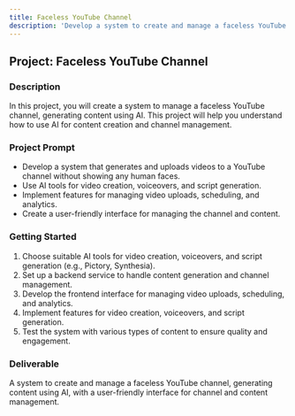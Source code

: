 ```yaml
---
title: Faceless YouTube Channel
description: 'Develop a system to create and manage a faceless YouTube channel, generating content using AI.'
---
```


## Project: Faceless YouTube Channel

### Description
In this project, you will create a system to manage a faceless YouTube channel, generating content using AI. This project will help you understand how to use AI for content creation and channel management.

### Project Prompt
- Develop a system that generates and uploads videos to a YouTube channel without showing any human faces.
- Use AI tools for video creation, voiceovers, and script generation.
- Implement features for managing video uploads, scheduling, and analytics.
- Create a user-friendly interface for managing the channel and content.

### Getting Started
1. Choose suitable AI tools for video creation, voiceovers, and script generation (e.g., Pictory, Synthesia).
2. Set up a backend service to handle content generation and channel management.
3. Develop the frontend interface for managing video uploads, scheduling, and analytics.
4. Implement features for video creation, voiceovers, and script generation.
5. Test the system with various types of content to ensure quality and engagement.

### Deliverable
A system to create and manage a faceless YouTube channel, generating content using AI, with a user-friendly interface for channel and content management.
